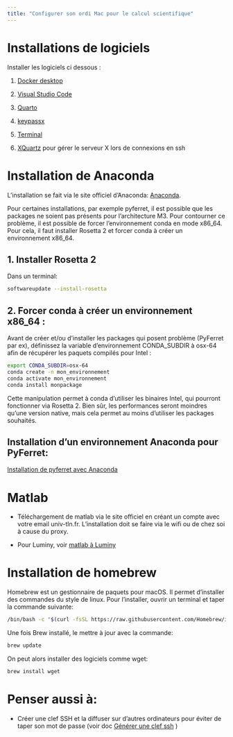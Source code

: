 ```yaml
---
title: "Configurer son ordi Mac pour le calcul scientifique"
---
```


# Installations de logiciels 

Installer les logiciels ci dessous : 

1. [Docker desktop](https://docs.docker.com/desktop/install/mac-install/)

2. [Visual Studio Code](https://code.visualstudio.com/)

3. [Quarto](https://quarto.org/docs/get-started/)

4. [keypassx](https://keepassxc.org)

5. [Terminal](https://github.com/Eugeny/tabby/releases)

6. [XQuartz](https://www.xquartz.org/) pour gérer le serveur X lors de connexions en ssh

# Installation de Anaconda

L'installation se fait via le site officiel d'Anaconda: [Anaconda](https://www.anaconda.com/products/individual).    

Pour certaines installations, par exemple pyferret, il est possible que les packages ne soient pas présents pour l'architecture M3. Pour contourner ce problème, il est possible de forcer l'environnement conda en mode x86_64. Pour cela, il faut installer Rosetta 2 et forcer conda à créer un environnement x86_64.

## 1. Installer Rosetta 2 

Dans un terminal: 
```bash
softwareupdate --install-rosetta
```

## 2. Forcer conda à créer un environnement x86_64 :
Avant de créer et/ou d’installer les packages qui posent problème (PyFerret par ex), définissez la variable d’environnement CONDA_SUBDIR à osx-64 afin de récupérer les paquets compilés pour Intel :

```bash
export CONDA_SUBDIR=osx-64
conda create -n mon_environnement 
conda activate mon_environnement
conda install monpackage
```

Cette manipulation permet à conda d’utiliser les binaires Intel, qui pourront fonctionner via Rosetta 2. Bien sûr, les performances seront moindres qu’une version native, mais cela permet au moins d’utiliser les packages souhaités.


## Installation d'un environnement Anaconda pour PyFerret:

 [Installation de pyferret avec Anaconda](installation_pyferret.html)

# Matlab

- Téléchargement de matlab via le site officiel en créant un compte avec votre email univ-tln.fr. L'installation doit se faire via le wifi ou de chez soi à cause du proxy.

- Pour Luminy, voir [matlab à Luminy](https://documentation.osupytheas.fr/?s=matlab)

# Installation de homebrew

Homebrew est un gestionnaire de paquets pour macOS. Il permet d'installer des commandes du style de linux. Pour l'installer, ouvrir un terminal et taper la commande suivante:
```bash
/bin/bash -c "$(curl -fsSL https://raw.githubusercontent.com/Homebrew/install/HEAD/install.sh)"
```
Une fois Brew installé, le mettre à jour avec la commande:
```bash
brew update
```

On peut alors installer des logiciels comme wget:
```bash
brew install wget
```



# Penser aussi à:

- Créer une clef SSH et la diffuser sur d'autres ordinateurs pour éviter de taper son mot de passe (voir doc [Générer une clef ssh](clef_ssh.html) )
